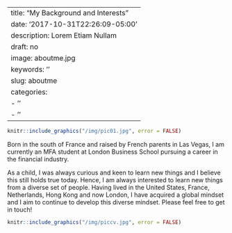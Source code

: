 
---
title: "My Background and Interests"
date: '2017-10-31T22:26:09-05:00'
description: Lorem Etiam Nullam
draft: no
image: aboutme.jpg
keywords: ''
slug: aboutme
categories:
- ''
- ''
---

```r
knitr::include_graphics("/img/pic01.jpg", error = FALSE)
```

Born in the south of France and raised by French parents in Las Vegas, I am currently an MFA student at London Business School pursuing a career in the financial industry.

As a child, I was always curious and keen to learn new things and I believe this still holds true today. Hence, I am always interested to learn new things from a diverse set of people. Having lived in the United States, France, Netherlands, Hong Kong and now London, I have acquired a global mindset and I aim to continue to develop this diverse mindset. Please feel free to get in touch!

```r
knitr::include_graphics("/img/piccv.jpg", error = FALSE)
```




